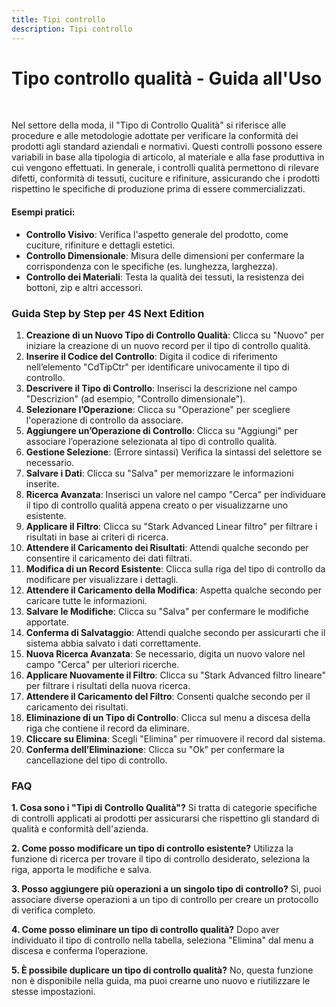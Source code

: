 ```yaml
---
title: Tipi controllo
description: Tipi controllo
---
```


# Tipo controllo qualità - Guida all'Uso

 

Nel settore della moda, il "Tipo di Controllo Qualità" si riferisce alle procedure e alle metodologie adottate per verificare la conformità dei prodotti agli standard aziendali e normativi. Questi controlli possono essere variabili in base alla tipologia di articolo, al materiale e alla fase produttiva in cui vengono effettuati. In generale, i controlli qualità permettono di rilevare difetti, conformità di tessuti, cuciture e rifiniture, assicurando che i prodotti rispettino le specifiche di produzione prima di essere commercializzati.

#### Esempi pratici:

* **Controllo Visivo**: Verifica l'aspetto generale del prodotto, come cuciture, rifiniture e dettagli estetici.
* **Controllo Dimensionale**: Misura delle dimensioni per confermare la corrispondenza con le specifiche (es. lunghezza, larghezza).
* **Controllo dei Materiali**: Testa la qualità dei tessuti, la resistenza dei bottoni, zip e altri accessori.

### Guida Step by Step per 4S Next Edition

1. **Creazione di un Nuovo Tipo di Controllo Qualità**: Clicca su "Nuovo" per iniziare la creazione di un nuovo record per il tipo di controllo qualità.
2. **Inserire il Codice del Controllo**: Digita il codice di riferimento nell’elemento "CdTipCtr" per identificare univocamente il tipo di controllo.
3. **Descrivere il Tipo di Controllo**: Inserisci la descrizione nel campo "Descrizion" (ad esempio, "Controllo dimensionale").
4. **Selezionare l’Operazione**: Clicca su "Operazione" per scegliere l'operazione di controllo da associare.
5. **Aggiungere un’Operazione di Controllo**: Clicca su "Aggiungi" per associare l’operazione selezionata al tipo di controllo qualità.
6. **Gestione Selezione**: (Errore sintassi) Verifica la sintassi del selettore se necessario.
7. **Salvare i Dati**: Clicca su "Salva" per memorizzare le informazioni inserite.
8. **Ricerca Avanzata**: Inserisci un valore nel campo "Cerca" per individuare il tipo di controllo qualità appena creato o per visualizzarne uno esistente.
9. **Applicare il Filtro**: Clicca su "Stark Advanced Linear filtro" per filtrare i risultati in base ai criteri di ricerca.
10. **Attendere il Caricamento dei Risultati**: Attendi qualche secondo per consentire il caricamento dei dati filtrati.
11. **Modifica di un Record Esistente**: Clicca sulla riga del tipo di controllo da modificare per visualizzare i dettagli.
12. **Attendere il Caricamento della Modifica**: Aspetta qualche secondo per caricare tutte le informazioni.
13. **Salvare le Modifiche**: Clicca su "Salva" per confermare le modifiche apportate.
14. **Conferma di Salvataggio**: Attendi qualche secondo per assicurarti che il sistema abbia salvato i dati correttamente.
15. **Nuova Ricerca Avanzata**: Se necessario, digita un nuovo valore nel campo "Cerca" per ulteriori ricerche.
16. **Applicare Nuovamente il Filtro**: Clicca su "Stark Advanced filtro lineare" per filtrare i risultati della nuova ricerca.
17. **Attendere il Caricamento del Filtro**: Consenti qualche secondo per il caricamento dei risultati.
18. **Eliminazione di un Tipo di Controllo**: Clicca sul menu a discesa della riga che contiene il record da eliminare.
19. **Cliccare su Elimina**: Scegli "Elimina" per rimuovere il record dal sistema.
20. **Conferma dell’Eliminazione**: Clicca su "Ok" per confermare la cancellazione del tipo di controllo.

### FAQ

**1. Cosa sono i "Tipi di Controllo Qualità"?**
Si tratta di categorie specifiche di controlli applicati ai prodotti per assicurarsi che rispettino gli standard di qualità e conformità dell'azienda.

**2. Come posso modificare un tipo di controllo esistente?**
Utilizza la funzione di ricerca per trovare il tipo di controllo desiderato, seleziona la riga, apporta le modifiche e salva.

**3. Posso aggiungere più operazioni a un singolo tipo di controllo?**
Sì, puoi associare diverse operazioni a un tipo di controllo per creare un protocollo di verifica completo.

**4. Come posso eliminare un tipo di controllo qualità?**
Dopo aver individuato il tipo di controllo nella tabella, seleziona "Elimina" dal menu a discesa e conferma l’operazione.

**5. È possibile duplicare un tipo di controllo qualità?**
No, questa funzione non è disponibile nella guida, ma puoi crearne uno nuovo e riutilizzare le stesse impostazioni.